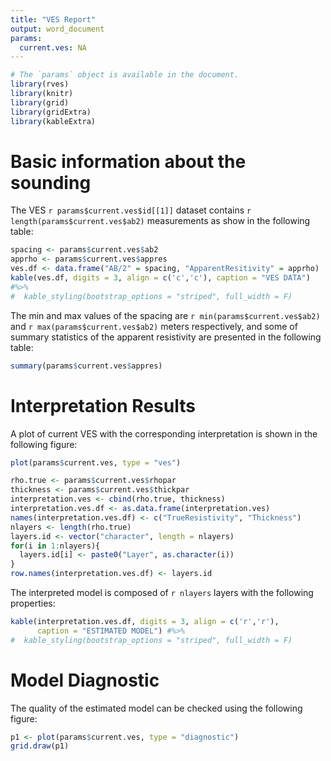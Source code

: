 ```yaml
---
title: "VES Report"
output: word_document
params:
  current.ves: NA
---
```



```r
# The `params` object is available in the document.
library(rves)
library(knitr)
library(grid)
library(gridExtra)
library(kableExtra)
```

# Basic information about the sounding

The VES  `r params$current.ves$id[[1]]` dataset contains `r length(params$current.ves$ab2)` measurements as show in the following table:
```r
spacing <- params$current.ves$ab2
apprho <- params$current.ves$appres
ves.df <- data.frame("AB/2" = spacing, "ApparentResitivity" = apprho)
kable(ves.df, digits = 3, align = c('c','c'), caption = "VES DATA") 
#%>%
#  kable_styling(bootstrap_options = "striped", full_width = F)
```

The min and max values of the spacing are `r min(params$current.ves$ab2)` and `r max(params$current.ves$ab2)`  meters respectively, and some of summary statistics of the apparent resistivity are presented in the following table:
```r
summary(params$current.ves$appres)
```

# Interpretation Results

A plot of current VES with the corresponding interpretation is shown in the following figure:

```r
plot(params$current.ves, type = "ves")
``` 


```r
rho.true <- params$current.ves$rhopar
thickness <- params$current.ves$thickpar
interpretation.ves <- cbind(rho.true, thickness)
interpretation.ves.df <- as.data.frame(interpretation.ves)
names(interpretation.ves.df) <- c("TrueResistivity", "Thickness")
nlayers <- length(rho.true)
layers.id <- vector("character", length = nlayers)
for(i in 1:nlayers){
  layers.id[i] <- paste0("Layer", as.character(i))
}
row.names(interpretation.ves.df) <- layers.id
```

The interpreted model is composed of `r nlayers` layers with the following properties:

```r
kable(interpretation.ves.df, digits = 3, align = c('r','r'), 
      caption = "ESTIMATED MODEL") #%>%
#  kable_styling(bootstrap_options = "striped", full_width = F)
```

# Model Diagnostic

The quality of the estimated model can be checked using the following figure:

```r
p1 <- plot(params$current.ves, type = "diagnostic")
grid.draw(p1)
```
